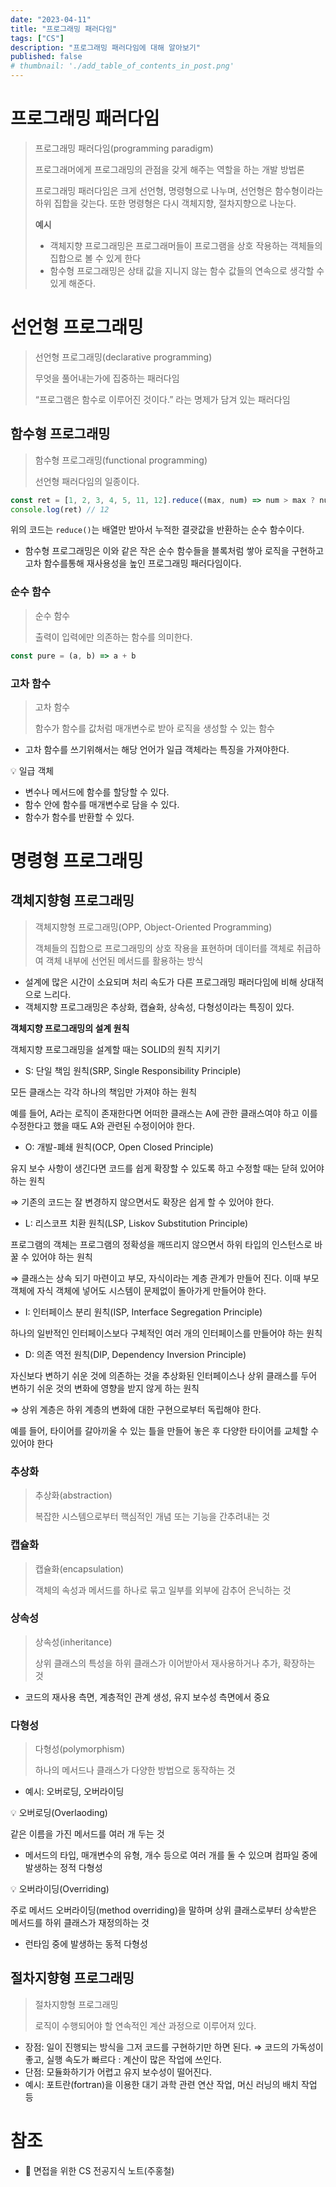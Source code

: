 ```yaml
---
date: "2023-04-11"
title: "프로그래밍 패러다임"
tags: ["CS"]
description: "프로그래밍 패러다임에 대해 알아보기"
published: false
# thumbnail: './add_table_of_contents_in_post.png'
---
```

# 프로그래밍 패러다임

> 프로그래밍 패러다임(programming paradigm)
>
>
> 프로그래머에게 프로그래밍의 관점을 갖게 해주는 역할을 하는 개발 방법론
>
> 프로그래밍 패러다임은 크게 선언형, 명령형으로 나누며, 선언형은 함수형이라는 하위 집합을 갖는다. 또한 명령형은 다시 객체지향, 절차지향으로 나눈다.
>
> **예시**
>
> - 객체지향 프로그래밍은 프로그래머들이 프로그램을 상호 작용하는 객체들의 집합으로 볼 수 있게 한다
> - 함수형 프로그래밍은 상태 값을 지니지 않는 함수 값들의 연속으로 생각할 수 있게 해준다.

# 선언형 프로그래밍

> 선언형 프로그래밍(declarative programming)
>
>
> 무엇을 풀어내는가에 집중하는 패러다임
>
> “프로그램은 함수로 이루어진 것이다.” 라는 명제가 담겨 있는 패러다임
>

## 함수형 프로그래밍

> 함수형 프로그래밍(functional programming)
>
>
> 선언형 패러다임의 일종이다.
>

```jsx
const ret = [1, 2, 3, 4, 5, 11, 12].reduce((max, num) => num > max ? num : max, 0)
console.log(ret) // 12
```

위의 코드는 `reduce()`는 배열만 받아서 누적한 결괏값을 반환하는 순수 함수이다.

- 함수형 프로그래밍은 이와 같은 작은 순수 함수들을 블록처럼 쌓아 로직을 구현하고 고차 함수를통해 재사용성을 높인 프로그래밍 패러다임이다.

### 순수 함수

> 순수 함수
>
>
> 출력이 입력에만 의존하는 함수를 의미한다.
>

```jsx
const pure = (a, b) => a + b
```

### 고차 함수

> 고차 함수
>
>
> 함수가 함수를 값처럼 매개변수로 받아 로직을 생성할 수 있는 함수
>
- 고차 함수를 쓰기위해서는 해당 언어가 일급 객체라는 특징을 가져야한다.

<aside>
  💡 일급 객체

  - 변수나 메서드에 함수를 할당할 수 있다.
  - 함수 안에 함수를 매개변수로 담을 수 있다.
  - 함수가 함수를 반환할 수 있다.
</aside>


# 명령형 프로그래밍

## 객체지향형 프로그래밍

> 객체지향형 프로그래밍(OPP, Object-Oriented Programming)
>
>
> 객체들의 집합으로 프로그래밍의 상호 작용을 표현하며 데이터를 객체로 취급하여 객체 내부에 선언된 메서드를 활용하는 방식
>
- 설계에 많은 시간이 소요되며 처리 속도가 다른 프로그래밍 패러다임에 비해 상대적으로 느리다.
- 객체지향 프로그래밍은 추상화, 캡슐화, 상속성, 다형성이라는 특징이 있다.

**객체지향 프로그래밍의 설계 원칙**

객체지향 프로그래밍을 설계할 때는 SOLID의 원칙 지키기

- S: 단일 책임 원칙(SRP, Single Responsibility Principle)

모든 클래스는 각각 하나의 책임만 가져야 하는 원칙

예를 들어, A라는 로직이 존재한다면 어떠한 클래스는 A에 관한 클래스여야 하고 이를 수정한다고 했을 때도 A와 관련된 수정이어야 한다.

- O: 개발-폐쇄 원칙(OCP, Open Closed Principle)

유지 보수 사항이 생긴다면 코드를 쉽게 확장할 수 있도록 하고 수정할 때는 닫혀 있어야 하는 원칙

⇒ 기존의 코드는 잘 변경하지 않으면서도 확장은 쉽게 할 수 있어야 한다.


- L: 리스코프 치환 원칙(LSP, Liskov Substitution Principle)

프로그램의 객체는 프로그램의 정확성을 깨뜨리지 않으면서 하위 타입의 인스턴스로 바꿀 수 있어야 하는 원칙

⇒ 클래스는 상속 되기 마련이고 부모, 자식이라는 계층 관계가 만들어 진다. 이때 부모 객체에 자식 객체에 넣어도 시스템이 문제없이 돌아가게 만들어야 한다.


- I: 인터페이스 분리 원칙(ISP, Interface Segregation Principle)

하나의 일반적인 인터페이스보다 구체적인 여러 개의 인터페이스를 만들어야 하는 원칙


- D: 의존 역전 원칙(DIP, Dependency Inversion Principle)

자신보다 변하기 쉬운 것에 의존하는 것을 추상화된 인터페이스나 상위 클래스를 두어 변하기 쉬운 것의 변화에 영향을 받지 않게 하는 원칙

⇒ 상위 계층은 하위 계층의 변화에 대한 구현으로부터 독립해야 한다.

예를 들어, 타이어를 갈아끼울 수 있는 틀을 만들어 놓은 후 다양한 타이어를 교체할 수 있어야 한다


### 추상화

> 추상화(abstraction)
>
>
> 복잡한 시스템으로부터 핵심적인 개념 또는 기능을 간추려내는 것
>

### 캡슐화

> 캡슐화(encapsulation)
>
>
> 객체의 속성과 메서드를 하나로 묶고 일부를 외부에 감추어 은닉하는 것
>

### 상속성

> 상속성(inheritance)
>
>
> 상위 클래스의 특성을 하위 클래스가 이어받아서 재사용하거나 추가, 확장하는 것
>
- 코드의 재사용 측면, 계층적인 관계 생성, 유지 보수성 측면에서 중요

### 다형성

> 다형성(polymorphism)
>
>
> 하나의 메서드나 클래스가 다양한 방법으로 동작하는 것
>
- 예시: 오버로딩, 오버라이딩

<aside>
  💡 오버로딩(Overlaoding)

  같은 이름을 가진 메서드를 여러 개 두는 것

  - 메서드의 타입, 매개변수의 유형, 개수 등으로 여러 개를 둘 수 있으며 컴파일 중에 발생하는 정적 다형성
</aside>

<aside>
  💡 오버라이딩(Overriding)

  주로 메서드 오버라이딩(method overriding)을 말하며 상위 클래스로부터 상속받은 메서드를 하위 클래스가 재정의하는 것

  - 런타임 중에 발생하는 동적 다형성
</aside>

## 절차지향형 프로그래밍

> 절차지향형 프로그래밍
>
>
> 로직이 수행되어야 할 연속적인 계산 과정으로 이루어져 있다.
>
- 장점: 일이 진행되는 방식을 그저 코드를 구현하기만 하면 된다. ⇒ 코드의 가독성이 좋고, 실행 속도가 빠르다 : 계산이 많은 작업에 쓰인다.
- 단점: 모듈화하기가 어렵고 유지 보수성이 떨어진다.
- 예시: 포트란(fortran)을 이용한 대기 과학 관련 연산 작업, 머신 러닝의 배치 작업 등

# 참조

- 📖 면접을 위한 CS 전공지식 노트(주홍철)